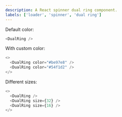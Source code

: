 ```yaml
---
description: A React spinner dual ring component.
labels: ['loader', 'spinner', 'dual ring']
---
```



Default color:

```js live
<DualRing />
```

With custom color:

```js live
<>
  <DualRing color="#be97e8" />
  <DualRing color="#54f1d2" />
</>
```

Different sizes:

```js live
<>
  <DualRing />
  <DualRing size={32} />
  <DualRing size={16} />
</>
```
